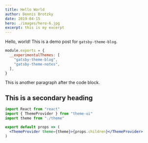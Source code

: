 ```yaml
---
title: Hello World
author: Dennis Brotzky
date: 2019-04-15
hero: ./images/hero-6.jpg
excerpt: this is my excerpt
---
```


Hello, world! This is a demo post for `gatsby-theme-blog`.

```js
module.exports = {
  __experimentalThemes: [
    "gatsby-theme-blog",
    "gatsby-theme-notes",
  ],
}
```

This is another paragraph after the code block.

## This is a secondary heading

```jsx
import React from "react"
import { ThemeProvider } from "theme-ui"
import theme from "./theme"

export default props => (
  <ThemeProvider theme={theme}>{props.children}</ThemeProvider>
)
```